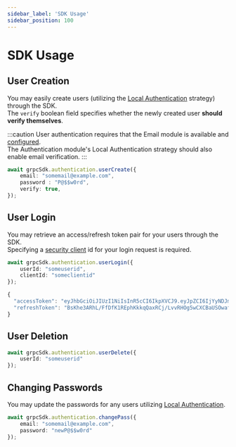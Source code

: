 ```yaml
---
sidebar_label: 'SDK Usage'
sidebar_position: 100
---
```


# SDK Usage

## User Creation

You may easily create users (utilizing the [Local Authentication](./strategies#local) strategy) through the SDK.<br />
The `verify` boolean field specifies whether the newly created user **should verify themselves**.

:::caution
User authentication requires that the Email module is available and [configured](../email/config).<br />
The Authentication module's Local Authentication strategy should also enable email verification.
:::

[//]: # (TODO: Update verify naming)

```ts
await grpcSdk.authentication.userCreate({
    email: "somemail@example.com",
    password : "P@$$w0rd",
    verify: true,
});
```

## User Login

You may retrieve an access/refresh token pair for your users through the SDK.<br />
Specifying a [security client](../router/security.mdx) id for your login request is required.

[//]: # (TODO: Update this once security clients are optional in gRPC)

```ts title="Request"
await grpcSdk.authentication.userLogin({
    userId: "someuserid",
    clientId: "someclientid"
});
```

```ts title="Response"
{
  "accessToken": "eyJhbGciOiJIUzI1NiIsInR5cCI6IkpXVCJ9.eyJpZCI6IjYyNDJmMWJiMTBhMDk5MDE4Mjc3MzhmZSIsImlhdCI6MTY0ODU1NDUyNywiZXhwIjoxNzM0OTU0NTI3fQ.Fjqa7ORBBF2giwG7OgiWr2HMgHDL7R6ddFq2E730Djc",
  "refreshToken": "BsKhe3ARhL/FfDfK1REphKkkqQaxRCj/LvvRHOg5wCXCBaUSOwafRHyFYIttaORY/NmHS7NAuT6+knBQegVOwQ=="
}
```

## User Deletion

```ts title="Request"
await grpcSdk.authentication.userDelete({
    userId: "someuserid"
});
```

## Changing Passwords

You may update the passwords for any users utilizing [Local Authentication](./strategies#local).

```ts title="Request"
await grpcSdk.authentication.changePass({
    email: "somemail@example.com",
    password: "newP@$$w0rd"
});
```
